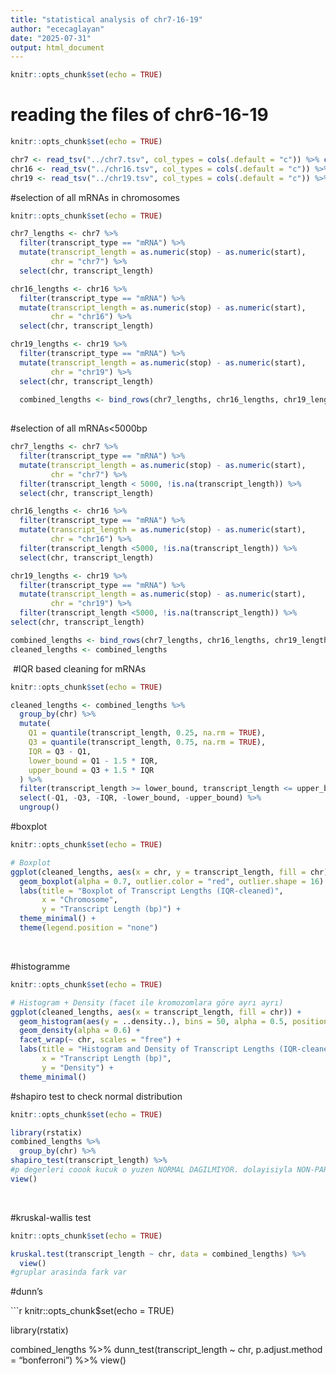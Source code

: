```yaml
---
title: "statistical analysis of chr7-16-19"
author: "ececaglayan"
date: "2025-07-31"
output: html_document
---
```


```r
knitr::opts_chunk$set(echo = TRUE)
```

# reading the files of chr6-16-19

```r
knitr::opts_chunk$set(echo = TRUE)

chr7 <- read_tsv("../chr7.tsv", col_types = cols(.default = "c")) %>% clean_names()
chr16 <- read_tsv("../chr16.tsv", col_types = cols(.default = "c")) %>% clean_names()
chr19 <- read_tsv("../chr19.tsv", col_types = cols(.default = "c")) %>% clean_names()

```

#selection of all mRNAs in chromosomes
```r
knitr::opts_chunk$set(echo = TRUE)

chr7_lengths <- chr7 %>%
  filter(transcript_type == "mRNA") %>%
  mutate(transcript_length = as.numeric(stop) - as.numeric(start),
         chr = "chr7") %>%
  select(chr, transcript_length)

chr16_lengths <- chr16 %>%
  filter(transcript_type == "mRNA") %>%
  mutate(transcript_length = as.numeric(stop) - as.numeric(start),
         chr = "chr16") %>%
  select(chr, transcript_length)

chr19_lengths <- chr19 %>%
  filter(transcript_type == "mRNA") %>%
  mutate(transcript_length = as.numeric(stop) - as.numeric(start),
         chr = "chr19") %>%
  select(chr, transcript_length) 
  
  combined_lengths <- bind_rows(chr7_lengths, chr16_lengths, chr19_lengths) 
  
```


#selection of all mRNAs<5000bp
```r
chr7_lengths <- chr7 %>%
  filter(transcript_type == "mRNA") %>%
  mutate(transcript_length = as.numeric(stop) - as.numeric(start),
         chr = "chr7") %>%
  filter(transcript_length < 5000, !is.na(transcript_length)) %>% 
  select(chr, transcript_length)

chr16_lengths <- chr16 %>%
  filter(transcript_type == "mRNA") %>%
  mutate(transcript_length = as.numeric(stop) - as.numeric(start),
         chr = "chr16") %>%
  filter(transcript_length <5000, !is.na(transcript_length)) %>% 
  select(chr, transcript_length)

chr19_lengths <- chr19 %>%
  filter(transcript_type == "mRNA") %>%
  mutate(transcript_length = as.numeric(stop) - as.numeric(start),
         chr = "chr19") %>%
  filter(transcript_length <5000, !is.na(transcript_length)) %>% 
select(chr, transcript_length)

combined_lengths <- bind_rows(chr7_lengths, chr16_lengths, chr19_lengths)
cleaned_lengths <- combined_lengths 

```

⁠
#IQR based cleaning for mRNAs  
```r
knitr::opts_chunk$set(echo = TRUE)

cleaned_lengths <- combined_lengths %>% 
  group_by(chr) %>%
  mutate(
    Q1 = quantile(transcript_length, 0.25, na.rm = TRUE),
    Q3 = quantile(transcript_length, 0.75, na.rm = TRUE),
    IQR = Q3 - Q1,
    lower_bound = Q1 - 1.5 * IQR,
    upper_bound = Q3 + 1.5 * IQR
  ) %>%
  filter(transcript_length >= lower_bound, transcript_length <= upper_bound) %>%
  select(-Q1, -Q3, -IQR, -lower_bound, -upper_bound) %>%
  ungroup()
```


#boxplot
```r
knitr::opts_chunk$set(echo = TRUE)

# Boxplot
ggplot(cleaned_lengths, aes(x = chr, y = transcript_length, fill = chr)) +
  geom_boxplot(alpha = 0.7, outlier.color = "red", outlier.shape = 16) +
  labs(title = "Boxplot of Transcript Lengths (IQR-cleaned)",
       x = "Chromosome",
       y = "Transcript Length (bp)") +
  theme_minimal() +
  theme(legend.position = "none")
```

⁠

#histogramme
```r
knitr::opts_chunk$set(echo = TRUE)

# Histogram + Density (facet ile kromozomlara göre ayrı ayrı)
ggplot(cleaned_lengths, aes(x = transcript_length, fill = chr)) +
  geom_histogram(aes(y = ..density..), bins = 50, alpha = 0.5, position = "identity") +
  geom_density(alpha = 0.6) +
  facet_wrap(~ chr, scales = "free") +
  labs(title = "Histogram and Density of Transcript Lengths (IQR-cleaned)",
       x = "Transcript Length (bp)",
       y = "Density") +
  theme_minimal()
```


#shapiro test to check normal distribution

```r
knitr::opts_chunk$set(echo = TRUE)

library(rstatix)
combined_lengths %>%
  group_by(chr) %>% 
shapiro_test(transcript_length) %>% 
#p degerleri coook kucuk o yuzen NORMAL DAGILMIYOR. dolayisiyla NON-PARAMETRIK
view()

```
⁠

#kruskal-wallis test 

```r
knitr::opts_chunk$set(echo = TRUE)

kruskal.test(transcript_length ~ chr, data = combined_lengths) %>% 
  view()
#gruplar arasinda fark var

```

#dunn's

```r
knitr::opts_chunk$set(echo = TRUE)

library(rstatix)

combined_lengths %>%
  dunn_test(transcript_length ~ chr, p.adjust.method = "bonferroni") %>% 
view()